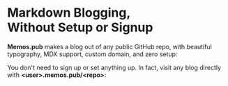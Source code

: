 
<h1>
	<span className="text-gray-500">Markdown Blogging,</span>
	<br />
	<span>Without Setup or Signup</span>
</h1>

**Memos.pub** makes a blog out of any public GitHub repo, with beautiful
typography, MDX support, custom domain, and zero setup:

<HomeTry />

You don't need to sign up or set anything up. In fact, visit any blog directly
with **\<user\>.memos.pub/\<repo\>**:

<HomeGallery />
